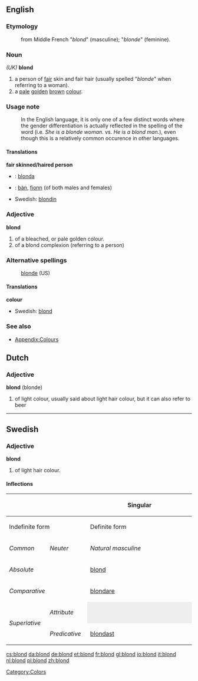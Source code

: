 ==English==

===Etymology===
: from Middle French "''blond''" (masculine); "''blonde''" (feminine).

===Noun===
''(UK)'' '''blond'''
#a person of [[fair]] skin and fair hair (usually spelled "''blonde''" when referring to a woman).
#a [[pale]] [[golden]] [[brown]] [[colour]].

===Usage note===
: In the English language, it is only one of a few distinct words where the gender differentiation is actually reflected in the spelling of the word (i.e. ''She is a blonde woman.'' vs. ''He is a blond man.''), even though this is a relatively common occurence in other languages. 

====Translations====
'''fair skinned/haired person'''
{{top}}
* {{io}}: [[blonda]]
{{mid}}
*{{gd}}: [[bàn]], [[fionn]] (of both males and females)
*Swedish: [[blondin]]
{{bottom}}

===Adjective===
'''blond'''
#of a bleached, or pale golden colour.
#of a blond complexion (referring to a person)

===Alternative spellings===
:[[blonde]] (US)

====Translations====
'''colour'''
{{top}}
*Swedish: [[blond#Swedish|blond]]
{{mid}}
{{bottom}}

===See also===
*[[Wiktionary_Appendix:Colours|Appendix:Colours]]

[[Category:Colors]]

==Dutch==
===Adjective===
'''blond''' (blonde)
# of light colour, usually said about light hair colour, but it can also refer to beer

----
==Swedish==
===Adjective===
'''blond'''
# of light hair colour.

====Inflections====
{| border=1 cellspacing=0 
|- bgcolor="#FFFFF0" align=center
! rowspan=3 colspan=2 |
! colspan=4 width=400 | Singular
! rowspan=3 width=100 | Plural
|- bgcolor="#FFFFF0" align=center
! colspan=2 width=200 | Indefinite form
! colspan=2 width=200 | Definite form
|- bgcolor="#FFFFF0" align=center
| width=100 | ''Common''
| width=100 | ''Neuter''
| width=100 | ''Natural masculine''
| width=100 | ''Other''
|- align=center
| bgcolor="#FFFFF0" colspan=2 width=120 | ''Absolute''
| [[blond]]
| [[blont]]
| [[blonde]]
| [[blonda]]
| [[blonda]]
|- align=center
| bgcolor="#FFFFF0" colspan=2 | ''Comparative''
| colspan=7 | [[blondare]]
|- align=center
| bgcolor="#FFFFF0" rowspan=2 width=60 | ''Superlative''
| bgcolor="#FFFFF0" width=60 | ''Attribute''
| colspan=2 style="background:#eeeeee" |  
| [[blondaste]]
| [[blondaste]]
| [[blondaste]]
|- align=center 
| bgcolor="#FFFFF0" width=60 | ''Predicative''
| colspan=5 | [[blondast]]
|}

[[cs:blond]]
[[da:blond]]
[[de:blond]]
[[et:blond]]
[[fr:blond]]
[[gl:blond]]
[[io:blond]]
[[it:blond]]
[[nl:blond]]
[[pl:blond]]
[[zh:blond]]